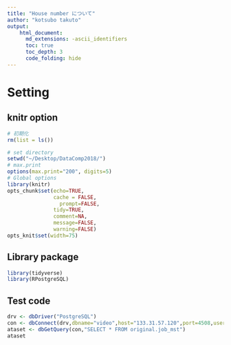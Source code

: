 ```yaml
---
title: "House number について"
author: "kotsubo takuto"
output: 
    html_document:
      md_extensions: -ascii_identifiers
      toc: true
      toc_depth: 3
      code_folding: hide
---
```


# Setting{.tabset .tabset-fade .tabset-pills}

## knitr option

```r
# 初期化
rm(list = ls())
```

```r
# set directory
setwd("~/Desktop/DataComp2018/") 
# max.print 
options(max.print="200", digits=5)
# Global options
library(knitr)
opts_chunk$set(echo=TRUE,
               cache = FALSE,
	             prompt=FALSE,
               tidy=TRUE,
               comment=NA,
               message=FALSE,
               warning=FALSE)
opts_knit$set(width=75)
```

## Library package

```r
library(tidyverse)
library(RPostgreSQL)
```

## Test code

```r
drv <- dbDriver("PostgreSQL")
con <- dbConnect(drv,dbname="video",host="133.31.57.120",port=4508,user="m1",password="shi0hama")
ataset <- dbGetQuery(con,"SELECT * FROM original.job_mst")
ataset
```

